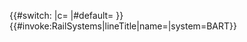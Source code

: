 <includeonly>{{#switch:{{{2|}}}
|c={{Color block|{{BART color|{{{1|}}}}}|no-text=1}}
|#default=
}}{{#invoke:RailSystems|lineTitle|name={{{1|}}}|system=BART}}</includeonly><noinclude>
{{documentation}}
</noinclude>